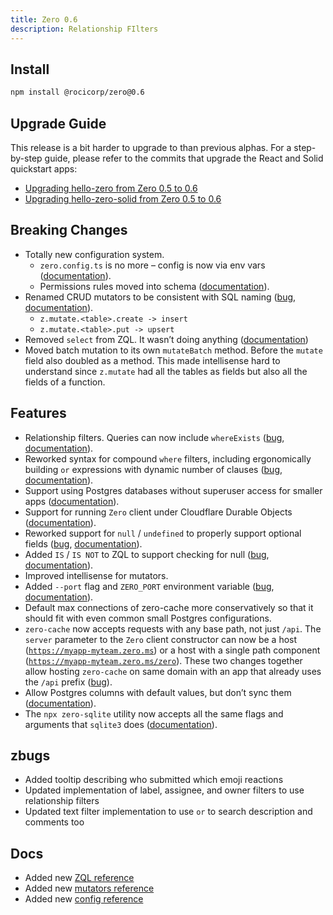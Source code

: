 ```yaml
---
title: Zero 0.6
description: Relationship FIlters
---
```


## Install

```bash
npm install @rocicorp/zero@0.6
```

## Upgrade Guide

This release is a bit harder to upgrade to than previous alphas. For a step-by-step guide, please refer to the commits that upgrade the React and Solid quickstart apps:

- [Upgrading hello-zero from Zero 0.5 to 0.6](https://github.com/rocicorp/hello-zero/compare/ee837552be8419fbcbe4c5887609c89a7b1c4e07...8a0d29149bac0ab10aa25de3ebdb25ab70bc0d96)
- [Upgrading hello-zero-solid from Zero 0.5 to 0.6](https://github.com/rocicorp/hello-zero-solid/compare/79405b2da06b059a184abec69fdc20f071c58c4d...f4fed1ab7555bdd3bc131536863d60e799de571a)

## Breaking Changes

- Totally new configuration system.
    - `zero.config.ts` is no more – config is now via env vars ([documentation](https://www.notion.so/zero-cache-Config-1453bed89545802d9686c0ef84bf2a77?pvs=21)).
    - Permissions rules moved into schema ([documentation](https://www.notion.so/Authentication-and-Permissions-12b3bed8954581808617e28e98317b74?pvs=21)).
- Renamed CRUD mutators to be consistent with SQL naming ([bug](https://bugs.rocicorp.dev/issue/3144), [documentation](https://www.notion.so/Writing-Data-with-Mutators-1463bed8954580e3a351fdf0595bec07?pvs=21)).
    - `z.mutate.<table>.create -> insert`
    - `z.mutate.<table>.put -> upsert`
- Removed `select` from ZQL. It wasn’t doing anything ([documentation](https://www.notion.so/Reading-Data-with-ZQL-12b3bed895458114bde7ea73407b6926?pvs=21))
- Moved batch mutation to its own `mutateBatch` method. Before the `mutate` field also doubled as a method. This made intellisense hard to understand since `z.mutate` had all the tables as fields but also all the fields of a function.

## Features

- Relationship filters. Queries can now include `whereExists` ([bug](https://bugs.rocicorp.dev/issue/3039), [documentation](https://www.notion.so/Reading-Data-with-ZQL-12b3bed895458114bde7ea73407b6926?pvs=21)).
- Reworked syntax for compound `where` filters, including ergonomically building `or` expressions with dynamic number of clauses ([bug](https://bugs.rocicorp.dev/issue/3104), [documentation](https://www.notion.so/Reading-Data-with-ZQL-12b3bed895458114bde7ea73407b6926?pvs=21)).
- Support using Postgres databases without superuser access for smaller apps ([documentation](https://www.notion.so/Connecting-to-Postgres-12b3bed8954581db8e05e1ac77c77515?pvs=21)).
- Support for running `Zero` client under Cloudflare Durable Objects ([documentation](https://www.notion.so/Samples-12b3bed8954580949a55eefd478c7860?pvs=21)).
- Reworked support for `null` / `undefined` to properly support optional fields ([bug](https://bugs.rocicorp.dev/issue/3114), [documentation](https://www.notion.so/Schema-Management-12b3bed89545815caf3efba824bfec75?pvs=21)).
- Added `IS` / `IS NOT` to ZQL to support checking for null ([bug](https://bugs.rocicorp.dev/issue/3028), [documentation](https://www.notion.so/Reading-Data-with-ZQL-12b3bed895458114bde7ea73407b6926?pvs=21)).
- Improved intellisense for mutators.
- Added `--port` flag and `ZERO_PORT` environment variable ([bug](https://bugs.rocicorp.dev/issue/3031), [documentation](https://www.notion.so/zero-cache-Config-1453bed89545802d9686c0ef84bf2a77?pvs=21)).
- Default max connections of zero-cache more conservatively so that it should fit with even common small Postgres configurations.
- `zero-cache` now accepts requests with any base path, not just `/api`. The `server` parameter to the `Zero` client constructor can now be a host ([`https://myapp-myteam.zero.ms`](https://myapp-myteam.zero.ms/)) or a host with a single path component ([`https://myapp-myteam.zero.ms/zero`](https://myapp-myteam.zero.ms/zero)). These two changes together allow hosting `zero-cache` on same domain with an app that already uses the `/api` prefix ([bug](https://bugs.rocicorp.dev/issue/3115)).
- Allow Postgres columns with default values, but don’t sync them ([documentation](https://www.notion.so/Supported-Postgres-Features-12b3bed8954581d6a002e26bf5d2cf04?pvs=21)).
- The `npx zero-sqlite` utility now accepts all the same flags and arguments that `sqlite3` does ([documentation](https://www.notion.so/Recipes-12b3bed8954581d292c5fa29af020f23?pvs=21)).

## zbugs

- Added tooltip describing who submitted which emoji reactions
- Updated implementation of label, assignee, and owner filters to use relationship filters
- Updated text filter implementation to use `or` to search description and comments too

## Docs

- Added new [ZQL reference](/docs/reference/reading-data-with-zql)
- Added new [mutators reference](/docs/reference/writing-data-with-mutators)
- Added new [config reference](/docs/reference/zero-cache-config)
